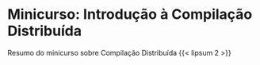 # Minicurso: Introdução à Compilação Distribuída

Resumo do minicurso sobre Compilação Distribuída {{< lipsum 2 >}}